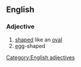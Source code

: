 ==English==
===Adjective===
# [[shaped]] like an [[oval]]
# [[egg]]-shaped
[[Category:English adjectives]]